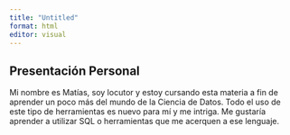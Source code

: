 ```yaml
---
title: "Untitled"
format: html
editor: visual
---
```


## Presentación Personal

Mi nombre es Matías, soy locutor y estoy cursando esta materia a fin de aprender un poco más del mundo de la Ciencia de Datos. Todo el uso de este tipo de herramientas es nuevo para mí y me intriga. Me gustaría aprender a utilizar SQL o herramientas que me acerquen a ese lenguaje.
